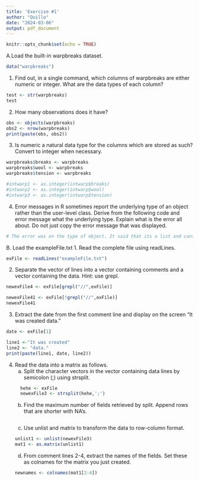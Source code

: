 ```yaml
---
title: 'Exercise #1'
author: "Quillo"
date: "2024-03-06"
output: pdf_document
---
```


```r
knitr::opts_chunk$set(echo = TRUE)
```


A.Load the built-in warpbreaks dataset.
```r
data("warpbreaks")
```

1. Find out, in a single command, which columns of warpbreaks are either numeric or
integer. What are the data types of each column?
```r
test <- str(warpbreaks)
test
```

2. How many observations does it have?
```r
obs <- objects(warpbreaks)
obs2 <- nrow(warpbreaks)
print(paste(obs, obs2))
```

3. Is numeric a natural data type for the columns which are stored as such? Convert to
integer when necessary.
```r
warpbreaks$breaks <- warpbreaks
warpbreaks$wool <- warpbreaks
warpbreaks$tension <- warpbreaks

#intwarp1 <- as.integer(intwarp$breaks)
#intwarp2 <- as.integer(intwarp$wool)
#intwarp3 <- as.integer(intwarp$tension)
```
4. Error messages in R sometimes report the underlying type of an object rather than the user-level class. Derive from the following code and error message what the
underlying type. Explain what is the error all about. Do not just copy the error
message that was displayed.
```r
# The error was on the type of object. It said that its a list and cant be converted to integer.
```



B. Load the exampleFile.txt
1. Read the complete file using readLines.
```r

exFile <- readLines("exampleFile.txt")

```

2. Separate the vector of lines into a vector containing comments and a vector
containing the data. Hint: use grepl.
```r

newexFile4 <- exFile[grepl("//",exFile)]

newexFile41 <- exFile[!grepl("//",exFile)]
newexFile41

```

3. Extract the date from the first comment line and display on the screen “It was created
data.”
```r
date <- exFile[1]

line1 <-"It was created"
line2 <- "data."
print(paste(line1, date, line2))
```

4. Read the data into a matrix as follows.
    a. Split the character vectors in the vector containing data lines by semicolon (;)
       using strsplit.
    ```r
      hehe <- exFile
      newexFile3 <- strsplit(hehe,';')
    
    ```
    b. Find the maximum number of fields retrieved by split. Append rows that are
       shorter with NA's.
    ```r
    
    
    ```
    c. Use unlist and matrix to transform the data to row-column format.
    ```r
    unlist1 <- unlist(newexFile3)
    mat1 <- as.matrix(unlist1)
    ```
    d. From comment lines 2-4, extract the names of the fields. Set these as
       colnames for the matrix you just created.
    ```r
  
    newnames <- colnames(mat1[2:4])
    
    
    ```